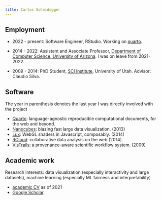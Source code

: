 ```yaml
---
title: Carlos Scheidegger
---
```


## Employment

- 2022 - present: Software Engineer, RStudio. Working on [quarto](https://quarto.org).

- 2014 - 2022: Assistant and Associate Professor, [Department of Computer Science, University of Arizona](https://www.cs.arizona.edu). I was on leave from 2021-2022.

- 2009 - 2014: PhD Student, [SCI Institute](http://www.sci.utah.edu), University of Utah. Advisor: Claudio Silva.

## Software

[The year in parenthesis denotes the last year I was directly involved with the project]{.aside}

* [Quarto](https://quarto.org): language-agnostic reproducible computational documents, for the web and beyond.
* [Nanocubes](https://nanocubes.net): blazing fast large data visualization. (2013)
* [Lux](https://github.com/cscheid/lux/): WebGL shaders in Javascript, composably. (2014)
* [RCloud](https://github.com/att/rcloud): collaborative data analysis on the web (2014).
* [VisTrails](https://www.vistrails.org): a provenance-aware scientific workflow system. (2009)

## Academic work

Research interests: data visualization (especially interactivity and large datasets), machine learning (especially ML fairness and interpretability)

- [academic CV](/cv.pdf) as of 2021
- [Google Scholar](https://scholar.google.com/citations?user=8uHMJjsAAAAJ&hl=en&oi=ao).

